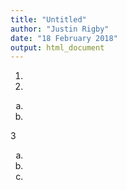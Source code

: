 ```yaml
---
title: "Untitled"
author: "Justin Rigby"
date: "18 February 2018"
output: html_document
---
```

1.  
  
  
  
  
  
  
2.  
  
  
  
a)  
  
  
  
b)  
  
  
  
  
3  
  
  
a)  
  
  
b)  
  
  
c)  
  
  